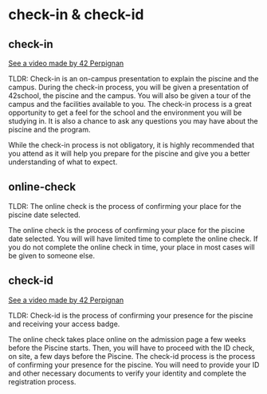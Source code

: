 
# check-in & check-id

## check-in

[See a video made by 42 Perpignan](https://www.tiktok.com/@42perpignan/video/7392238295901621536?is_from_webapp=1&sender_device=pc&web_id=7389708598726624801)

<Callout emoji="💡">
    TLDR: Check-in is an on-campus presentation to explain the piscine and the campus.
</Callout>
During the check-in process, you will be given a presentation of 42school, the piscine and the campus. You will also be given a tour of the campus and the facilities available to you.
The check-in process is a great opportunity to get a feel for the school and the environment you will be studying in. It is also a chance to ask any questions you may have about the piscine and the program.

While the check-in process is not obligatory, it is highly recommended that you attend as it will help you prepare for the piscine and give you a better understanding of what to expect.

## online-check

<Callout emoji="💡">
    TLDR: The online check is the process of confirming your place for the piscine date selected.
</Callout>

The online check is the process of confirming your place for the piscine date selected. You will will have limited time to complete the online check. If you do not complete the online check in time, your place in most cases will be given to someone else.

## check-id

[See a video made by 42 Perpignan](https://www.tiktok.com/@42perpignan/video/7392240073225424161?is_from_webapp=1&sender_device=pc&web_id=7389708598726624801)

<Callout emoji="💡">
    TLDR: Check-id is the process of confirming your presence for the piscine and receiving your access badge.
</Callout>

The online check takes place online on the admission page a few weeks before the Piscine starts. Then, you will have to proceed with the ID check, on site, a few days before the Piscine.
The check-id process is the process of confirming your presence for the piscine. You will need to provide your ID and other necessary documents to verify your identity and complete the registration process.
